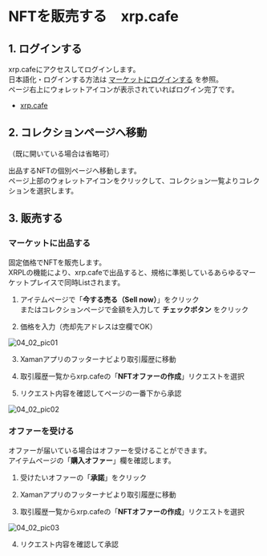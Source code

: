 # NFTを販売する　xrp.cafe

<a id="04_02_01"></a>
## 1. ログインする

xrp.cafeにアクセスしてログインします。  
日本語化・ログインする方法は [マーケットにログインする](/02_how_to_start/02_login) を参照。  
ページ右上にウォレットアイコンが表示されていればログイン完了です。
- [xrp.cafe](https://xrp.cafe/)


<a id="04_02_02"></a>
## 2. コレクションページへ移動

（既に開いている場合は省略可）

出品するNFTの個別ページへ移動します。  
ページ上部のウォレットアイコンをクリックして、コレクション一覧よりコレクションを選択します。


<a id="04_02_03"></a>
## 3. 販売する

### マーケットに出品する

固定価格でNFTを販売します。  
XRPLの機能により、xrp.cafeで出品すると、規格に準拠しているあらゆるマーケットプレイスで同時Listされます。

1. アイテムページで「**今する売る（Sell now）**」をクリック  
またはコレクションページで金額を入力して **チェックボタン** をクリック

2. 価格を入力（売却先アドレスは空欄でOK）

 <img className="" src="/manual_pic/04_02_pic01.png" alt="04_02_pic01" />

3. Xamanアプリのフッターナビより取引履歴に移動

4. 取引履歴一覧からxrp.cafeの「**NFTオファーの作成**」リクエストを選択

5. リクエスト内容を確認してページの一番下から承認

 <img className="" src="/manual_pic/04_02_pic02.png" alt="04_02_pic02" />


### オファーを受ける

オファーが届いている場合はオファーを受けることができます。  
アイテムページの「**購入オファー**」欄を確認します。

1. 受けたいオファーの「**承諾**」をクリック
2. Xamanアプリのフッターナビより取引履歴に移動

3. 取引履歴一覧からxrp.cafeの「**NFTオファーの作成**」リクエストを選択

 <img className="" src="/manual_pic/04_02_pic03.png" alt="04_02_pic03" />

4. リクエスト内容を確認して承認
